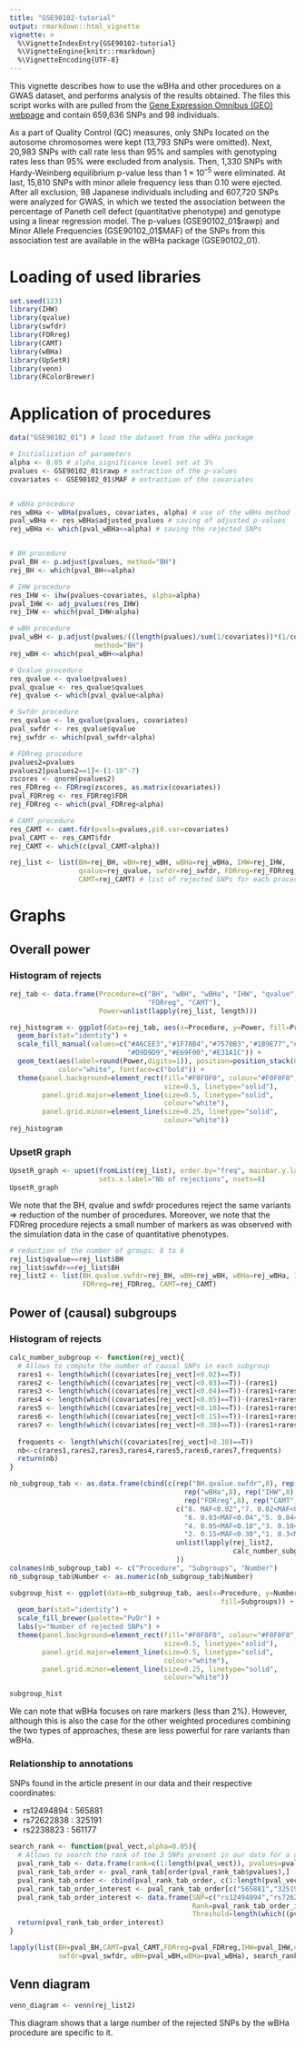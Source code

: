 ```yaml
---
title: "GSE90102-tutorial"
output: rmarkdown::html_vignette
vignette: >
  %\VignetteIndexEntry{GSE90102-tutorial}
  %\VignetteEngine{knitr::rmarkdown}
  %\VignetteEncoding{UTF-8}
---
```


This vignette describes how to use the wBHa and other procedures on a GWAS dataset, and performs analysis of the results obtained. The files this script works with are pulled from the [Gene Expression Omnibus (GEO) webpage](https://www.ncbi.nlm.nih.gov/geo/query/acc.cgi?acc=GSE90102) and contain 659,636 SNPs and 98 individuals. 

As a part of Quality Control (QC) measures, only SNPs located on the autosome chromosomes were kept (13,793  SNPs were omitted). Next, 20,983 SNPs with call rate less than 95% and samples with genotyping rates less than 95% were excluded from analysis. Then, 1,330 SNPs with Hardy-Weinberg equilibrium p-value less than $1 \times 10^{–5}$ were eliminated. At last, 15,810 SNPs with minor allele frequency less than 0.10 were ejected. After all exclusion, 98 Japanese individuals including and 607,720 SNPs were analyzed for GWAS, in which we tested the association between the percentage of Paneth cell defect (quantitative phenotype) and genotype using a linear regression model. The p-values (GSE90102_01\$rawp) and Minor Allele Frequencies (GSE90102_01\$MAF) of the SNPs from this association test are available in the wBHa package (GSE90102_01).

# Loading of used libraries
```r
set.seed(123)
library(IHW)
library(qvalue)
library(swfdr)
library(FDRreg)
library(CAMT)
library(wBHa)
library(UpSetR)
library(venn)
library(RColorBrewer)
```

# Application of procedures 
```r
data("GSE90102_01") # load the dataset from the wBHa package

# Initialization of parameters
alpha <- 0.05 # alpha significance level set at 5%
pvalues <- GSE90102_01$rawp # extraction of the p-values
covariates <- GSE90102_01$MAF # extraction of the covariates


# wBHa procedure
res_wBHa <- wBHa(pvalues, covariates, alpha) # use of the wBHa method 
pval_wBHa <- res_wBHa$adjusted_pvalues # saving of adjusted p-values
rej_wBHa <- which(pval_wBHa<=alpha) # saving the rejected SNPs


# BH procedure 
pval_BH <- p.adjust(pvalues, method="BH")
rej_BH <- which(pval_BH<=alpha)

# IHW procedure
res_IHW <- ihw(pvalues~covariates, alpha=alpha)
pval_IHW <- adj_pvalues(res_IHW)
rej_IHW <- which(pval_IHW<alpha)

# wBH procedure
pval_wBH <- p.adjust(pvalues/((length(pvalues)/sum(1/covariates))*(1/covariates)),
                     method="BH") 
rej_wBH <- which(pval_wBH<=alpha)

# Qvalue procedure
res_qvalue <- qvalue(pvalues) 
pval_qvalue <- res_qvalue$qvalues
rej_qvalue <- which(pval_qvalue<alpha)

# Swfdr procedure
res_qvalue <- lm_qvalue(pvalues, covariates) 
pval_swfdr <- res_qvalue$qvalue
rej_swfdr <- which(pval_swfdr<alpha)

# FDRreg procedure
pvalues2=pvalues
pvalues2[pvalues2==1]<-(1-10^-7) 
zscores <- qnorm(pvalues2)
res_FDRreg <- FDRreg(zscores, as.matrix(covariates))
pval_FDRreg <- res_FDRreg$FDR
rej_FDRreg <- which(pval_FDRreg<alpha)

# CAMT procedure
res_CAMT <- camt.fdr(pvals=pvalues,pi0.var=covariates)
pval_CAMT <- res_CAMT$fdr
rej_CAMT <- which(c(pval_CAMT<alpha))

rej_list <- list(BH=rej_BH, wBH=rej_wBH, wBHa=rej_wBHa, IHW=rej_IHW, 
                 qvalue=rej_qvalue, swfdr=rej_swfdr, FDRreg=rej_FDRreg, 
                 CAMT=rej_CAMT) # list of rejected SNPs for each procedure
```

# Graphs
## Overall power
### Histogram of rejects
```r
rej_tab <- data.frame(Procedure=c("BH", "wBH", "wBHa", "IHW", "qvalue", "swfdr",
                                  "FDRreg", "CAMT"), 
                      Power=unlist(lapply(rej_list, length)))

rej_histogram <- ggplot(data=rej_tab, aes(x=Procedure, y=Power, fill=Procedure)) + 
  geom_bar(stat="identity") + 
  scale_fill_manual(values=c("#A6CEE3","#1F78B4","#7570B3","#1B9E77","#DADAEB",
                             "#D9D9D9","#E69F00","#E31A1C")) + 
  geom_text(aes(label=round(Power,digits=1)), position=position_stack(0.5),
            color="white", fontface=c("bold")) + 
  theme(panel.background=element_rect(fill="#F0F0F0", colour="#F0F0F0", 
                                      size=0.5, linetype="solid"), 
        panel.grid.major=element_line(size=0.5, linetype="solid", 
                                      colour="white"), 
        panel.grid.minor=element_line(size=0.25, linetype="solid", 
                                      colour="white"))
rej_histogram
```

### UpsetR graph
```r
UpsetR_graph <- upset(fromList(rej_list), order.by="freq", mainbar.y.label="SNP",
                      sets.x.label="Nb of rejections", nsets=8)
UpsetR_graph
```

We note that the BH, qvalue and swfdr procedures reject the same variants $\Rightarrow$ reduction of the number of procedures. Moreover, we note that the FDRreg procedure rejects a small number of markers as was observed with the simulation data in the case of quantitative phenotypes.

```r
# reduction of the number of groups: 8 to 6
rej_list$qvalue==rej_list$BH
rej_list$swfdr==rej_list$BH
rej_list2 <- list(BH.qvalue.swfdr=rej_BH, wBH=rej_wBH, wBHa=rej_wBHa, IHW=rej_IHW,
                  FDRreg=rej_FDRreg, CAMT=rej_CAMT)
```


## Power of (causal) subgroups

### Histogram of rejects

```r
calc_number_subgroup <- function(rej_vect){
  # Allows to compute the number of causal SNPs in each subgroup
  rares1 <- length(which((covariates[rej_vect]<0.02)==T))
  rares2 <- length(which((covariates[rej_vect]<0.03)==T))-(rares1)
  rares3 <- length(which((covariates[rej_vect]<0.04)==T))-(rares1+rares2)
  rares4 <- length(which((covariates[rej_vect]<0.05)==T))-(rares1+rares2+rares3)
  rares5 <- length(which((covariates[rej_vect]<0.10)==T))-(rares1+rares2+rares3+rares4)
  rares6 <- length(which((covariates[rej_vect]<0.15)==T))-(rares1+rares2+rares3+rares4+rares5)
  rares7 <- length(which((covariates[rej_vect]<0.30)==T))-(rares1+rares2+rares3+rares4+rares5+rares6)
  
  frequents <- length(which((covariates[rej_vect]>0.30)==T))
  nb<-c(rares1,rares2,rares3,rares4,rares5,rares6,rares7,frequents)
  return(nb)
}

nb_subgroup_tab <- as.data.frame(cbind(c(rep("BH.qvalue.swfdr",8), rep("wBH",8),
                                           rep("wBHa",8), rep("IHW",8), 
                                           rep("FDRreg",8), rep("CAMT",8)),
                                         c("8. MAF<0.02","7. 0.02<MAF<0.03",
                                           "6. 0.03<MAF<0.04","5. 0.04<MAF<0.05",
                                           "4. 0.05<MAF<0.10","3. 0.10<MAF<0.15",
                                           "2. 0.15<MAF<0.30","1. 0.3<MAF"),
                                         unlist(lapply(rej_list2,
                                                       calc_number_subgroup))
                                         ))
colnames(nb_subgroup_tab) <- c("Procedure", "Subgroups", "Number")
nb_subgroup_tab$Number <- as.numeric(nb_subgroup_tab$Number)

subgroup_hist <- ggplot(data=nb_subgroup_tab, aes(x=Procedure, y=Number,
                                                    fill=Subgroups)) +
  geom_bar(stat="identity") + 
  scale_fill_brewer(palette="PuOr") +
  labs(y="Number of rejected SNPs") +
  theme(panel.background=element_rect(fill="#F0F0F0", colour="#F0F0F0", 
                                      size=0.5, linetype="solid"), 
        panel.grid.major=element_line(size=0.5, linetype="solid", 
                                      colour="white"), 
        panel.grid.minor=element_line(size=0.25, linetype="solid", 
                                      colour="white"))

subgroup_hist
```
We can note that wBHa focuses on rare markers (less than 2%). However, although this is also the case for the other weighted procedures combining the two types of approaches, these are less powerful for rare variants than wBHa.

### Relationship to annotations 

SNPs found in the article present in our data and their respective coordinates: 
  
  * rs12494894 : 565881
* rs72622838 : 325191
* rs2238823 : 561177

```r
search_rank <- function(pval_vect,alpha=0.05){
  # Allows to search the rank of the 3 SNPs present in our data for a given procedure
  pval_rank_tab <- data.frame(rank=c(1:length(pval_vect)), pvalues=pval_vect)
  pval_rank_tab_order <- pval_rank_tab[order(pval_rank_tab$pvalues),]
  pval_rank_tab_order <- cbind(pval_rank_tab_order, c(1:length(pval_vect)))
  pval_rank_tab_order_interest <- pval_rank_tab_order[c("565881","325191","561177"),] 
  pval_rank_tab_order_interest <- data.frame(SNP=c("rs12494894","rs72622838","rs2238823"), 
                                             Rank=pval_rank_tab_order_interest[,3], 
                                             Threshold=length(which((pval_vect<alpha))))
  return(pval_rank_tab_order_interest)
}

lapply(list(BH=pval_BH,CAMT=pval_CAMT,FDRreg=pval_FDRreg,IHW=pval_IHW,qvalue=pval_qvalue,
            swfdr=pval_swfdr, wBH=pval_wBH,wBHa=pval_wBHa), search_rank)
```


## Venn diagram
```r
venn_diagram <- venn(rej_list2)
```
This diagram shows that a large number of the rejected SNPs by the wBHa procedure are specific to it.
